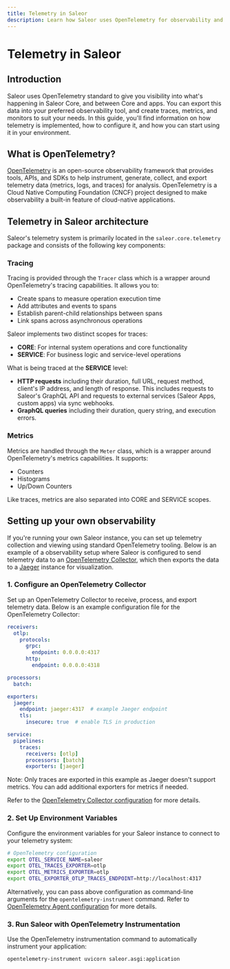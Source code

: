 ```yaml
---
title: Telemetry in Saleor
description: Learn how Saleor uses OpenTelemetry for observability and monitoring
---
```


# Telemetry in Saleor

## Introduction

Saleor uses OpenTelemetry standard to give you visibility into what's happening in Saleor Core, and between Core and apps. You can export this data into your preferred observability tool, and create traces, metrics, and monitors to suit your needs.
In this guide, you'll find information on how telemetry is implemented, how to configure it, and how you can start using it in your environment.

## What is OpenTelemetry?

[OpenTelemetry](https://opentelemetry.io/) is an open-source observability framework that provides tools, APIs, and SDKs to help instrument, generate, collect, and export telemetry data (metrics, logs, and traces) for analysis. OpenTelemetry is a Cloud Native Computing Foundation (CNCF) project designed to make observability a built-in feature of cloud-native applications.

## Telemetry in Saleor architecture

Saleor's telemetry system is primarily located in the `saleor.core.telemetry` package and consists of the following key components:

### Tracing

Tracing is provided through the `Tracer` class which is a wrapper around OpenTelemetry's tracing capabilities. It allows you to:

- Create spans to measure operation execution time
- Add attributes and events to spans
- Establish parent-child relationships between spans
- Link spans across asynchronous operations

Saleor implements two distinct scopes for traces:
- **CORE**: For internal system operations and core functionality
- **SERVICE**: For business logic and service-level operations

What is being traced at the **SERVICE** level:

- **HTTP requests** including their duration, full URL, request method, client's IP address, and length of response. This includes requests to Saleor's GraphQL API and requests to external services (Saleor Apps, custom apps) via sync webhooks.
- **GraphQL queries** including their duration, query string, and execution errors.

### Metrics

Metrics are handled through the `Meter` class, which is a wrapper around OpenTelemetry's metrics capabilities. It supports:

- Counters
- Histograms
- Up/Down Counters

Like traces, metrics are also separated into CORE and SERVICE scopes.

## Setting up your own observability

If you're running your own Saleor instance, you can set up telemetry collection and viewing using standard OpenTelemetry tooling. Below is an example of a observability setup where Saleor is configured to send telemetry data to an [OpenTelemetry Collector](https://opentelemetry.io/docs/collector/), which then exports the data to a [Jaeger](https://www.jaegertracing.io/) instance for visualization.

### 1. Configure an OpenTelemetry Collector

Set up an OpenTelemetry Collector to receive, process, and export telemetry data. Below is an example configuration file for the OpenTelemetry Collector:

```yaml
receivers:
  otlp:
    protocols:
      grpc:
        endpoint: 0.0.0.0:4317
      http:
        endpoint: 0.0.0.0:4318

processors:
  batch:

exporters:
  jaeger:
    endpoint: jaeger:4317  # example Jaeger endpoint
    tls:
      insecure: true  # enable TLS in production

service:
  pipelines:
    traces:
      receivers: [otlp]
      processors: [batch]
      exporters: [jaeger]
```

Note: Only traces are exported in this example as Jaeger doesn't support metrics. You can add additional exporters for metrics if needed.

Refer to the [OpenTelemetry Collector configuration](https://opentelemetry.io/docs/collector/configuration/) for more details.

### 2. Set Up Environment Variables

Configure the environment variables for your Saleor instance to connect to your telemetry system:

```bash
# OpenTelemetry configuration
export OTEL_SERVICE_NAME=saleor
export OTEL_TRACES_EXPORTER=otlp
export OTEL_METRICS_EXPORTER=otlp
export OTEL_EXPORTER_OTLP_TRACES_ENDPOINT=http://localhost:4317
```

Alternatively, you can pass above configuration as command-line arguments for the `opentelemetry-instrument` command. Refer to [OpenTelemetry Agent configuration](https://opentelemetry.io/docs/zero-code/python/configuration/) for more details.

### 3. Run Saleor with OpenTelemetry Instrumentation

Use the OpenTelemetry instrumentation command to automatically instrument your application:

```bash
opentelemetry-instrument uvicorn saleor.asgi:application
```
